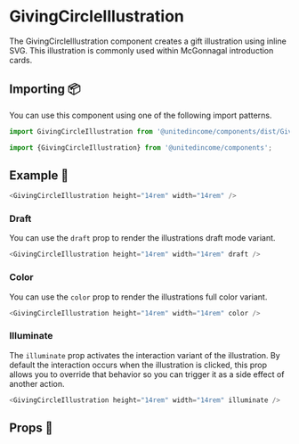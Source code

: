 
# GivingCircleIllustration

The GivingCircleIllustration component creates a gift illustration using inline SVG. This illustration is commonly used within McGonnagal introduction cards.

## Importing 📦

You can use this component using one of the following import patterns.

```javascript
import GivingCircleIllustration from '@unitedincome/components/dist/GivingCircleIllustration';
```

```javascript
import {GivingCircleIllustration} from '@unitedincome/components';
```

## Example 🚀

<Preview>
  <GivingCircleIllustration height="14rem" width="14rem" />
</Preview>

```javascript
<GivingCircleIllustration height="14rem" width="14rem" />
```

### Draft

You can use the `draft` prop to render the illustrations draft mode variant.

<Preview>
  <GivingCircleIllustration height="14rem" width="14rem" draft />
</Preview>

```javascript
<GivingCircleIllustration height="14rem" width="14rem" draft />
```

### Color

You can use the `color` prop to render the illustrations full color variant.

<Preview>
  <GivingCircleIllustration height="14rem" width="14rem" color />
</Preview>

```javascript
<GivingCircleIllustration height="14rem" width="14rem" color />
```

### Illuminate

The `illuminate` prop activates the interaction variant of the illustration. By default the interaction occurs when the illustration is clicked, this prop allows you to override that behavior so you can trigger it as a side effect of another action.

<Preview>
  <GivingCircleIllustration height="14rem" width="14rem" illuminate />
</Preview>

```javascript
<GivingCircleIllustration height="14rem" width="14rem" illuminate />
```

## Props 🔧

<Props of={GivingCircleIllustration} />
